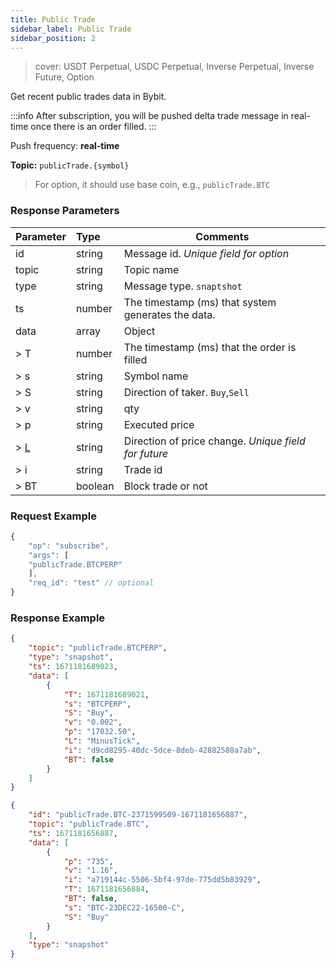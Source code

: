 ```yaml
---
title: Public Trade
sidebar_label: Public Trade
sidebar_position: 2
---
```

> cover: USDT Perpetual, USDC Perpetual, Inverse Perpetual, Inverse Future, Option

Get recent public trades data in Bybit.

:::info
After subscription, you will be pushed delta trade message in real-time once there is an order filled.
:::

Push frequency: **real-time**

**Topic:**
`publicTrade.{symbol}`

> For option, it should use base coin, e.g., `publicTrade.BTC`

### Response Parameters
| Parameter | Type | Comments|
|:----- |:-----|----- |
|id |string |Message id. _Unique field for option_ |
|topic |string |Topic name |
|type |string |Message type. `snaptshot` |
|ts |number |The timestamp (ms) that system generates the data. |
|data |array |Object |
|> T |number | The timestamp (ms) that the order is filled |
|> s |string |Symbol name |
|> S |string |Direction of taker. `Buy`,`Sell` |
|> v |string |qty |
|> p |string |Executed price |
|> [L](../enum#tickdirection) |string |Direction of price change. _Unique field for future_ |
|> i |string |Trade id |
|> BT |boolean |Block trade or not |

### Request Example

<Tabs>
<TabItem value="console" label="JSON subscription message">

```javascript
{
    "op": "subscribe",
    "args": [
    "publicTrade.BTCPERP"
    ],
    "req_id": "test" // optional
}
```

</TabItem>
</Tabs>

### Response Example

<Tabs>
<TabItem value="trade-linear" label="trade-linear">

```json
{
    "topic": "publicTrade.BTCPERP",
    "type": "snapshot",
    "ts": 1671181689023,
    "data": [
        {
            "T": 1671181689021,
            "s": "BTCPERP",
            "S": "Buy",
            "v": "0.002",
            "p": "17032.50",
            "L": "MinusTick",
            "i": "d9cd8295-40dc-5dce-8deb-42882580a7ab",
            "BT": false
        }
    ]
}
```

</TabItem>

<TabItem value="trade-option" label="trade-option">

```json
{
    "id": "publicTrade.BTC-2371599509-1671181656887",
    "topic": "publicTrade.BTC",
    "ts": 1671181656887,
    "data": [
        {
            "p": "735",
            "v": "1.16",
            "i": "a719144c-5506-5bf4-97de-775dd5b83929",
            "T": 1671181656884,
            "BT": false,
            "s": "BTC-23DEC22-16500-C",
            "S": "Buy"
        }
    ],
    "type": "snapshot"
}
```

</TabItem>
</Tabs>